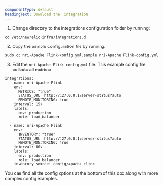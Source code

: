 ```yaml
---
componentType: default
headingText: Download the  integration
---
```


1. Change directory to the integrations configuration folder by running:

```shell
cd /etc/newrelic-infra/integrations.d
```

2. Copy the sample configuration file by running:

```shell
sudo cp nri-Apache Flink-config.yml.sample nri-Apache Flink-config.yml
```

3. Edit the `nri-Apache Flink-config.yml` file. This example config file collects all metrics:

```
integrations:
  - name: nri-Apache Flink
    env:
      METRICS: "true"
      STATUS_URL: http://127.0.0.1/server-status?auto
      REMOTE_MONITORING: true
    interval: 15s
    labels:
      env: production
      role: load_balancer

  - name: nri-Apache Flink
    env:
      INVENTORY: "true"
      STATUS_URL: http://127.0.0.1/server-status?auto
      REMOTE_MONITORING: true
    interval: 60s
    labels:
      env: production
      role: load_balancer
    inventory_source: config/Apache Flink
```

You can find all the config options at the bottom of this doc along with more complex config examples.


